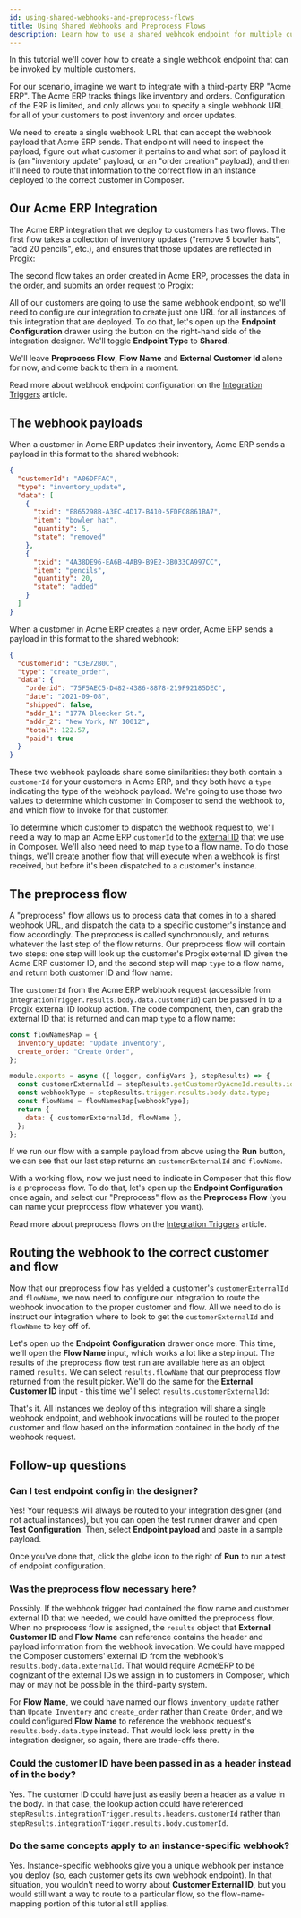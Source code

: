 ```yaml
---
id: using-shared-webhooks-and-preprocess-flows
title: Using Shared Webhooks and Preprocess Flows
description: Learn how to use a shared webhook endpoint for multiple customers, and route webhook invocations to specific customers and flows.
---
```



In this tutorial we'll cover how to create a single webhook endpoint that can be invoked by multiple customers.

For our scenario, imagine we want to integrate with a third-party ERP "Acme ERP".
The Acme ERP tracks things like inventory and orders.
Configuration of the ERP is limited, and only allows you to specify a single webhook URL for all of your customers to post inventory and order updates.

We need to create a single webhook URL that can accept the webhook payload that Acme ERP sends.
That endpoint will need to inspect the payload, figure out what customer it pertains to and what sort of payload it is (an "inventory update" payload, or an "order creation" payload), and then it'll need to route that information to the correct flow in an instance deployed to the correct customer in Composer.

<Screenshot
  filename="quickstarts/using-shared-webhooks-and-preprocess-flows/flow.png"
  maxWidth="400px"
  alt="Simple diagram of integration flows"
/>

## Our Acme ERP Integration

The Acme ERP integration that we deploy to customers has two flows.
The first flow takes a collection of inventory updates ("remove 5 bowler hats", "add 20 pencils", etc.), and ensures that those updates are reflected in Progix:

<Screenshot
  filename="quickstarts/using-shared-webhooks-and-preprocess-flows/inventory-flow.png"
  maxWidth="800px"
  alt="Acme ERP Update Inventory flow in Composer integration designer"
/>

The second flow takes an order created in Acme ERP, processes the data in the order, and submits an order request to Progix:

<Screenshot
  filename="quickstarts/using-shared-webhooks-and-preprocess-flows/order-flow.png"
  maxWidth="800px"
  alt="Acme ERP Create Order flow in Composer integration designer"
/>

All of our customers are going to use the same webhook endpoint, so we'll need to configure our integration to create just one URL for all instances of this integration that are deployed.
To do that, let's open up the **Endpoint Configuration** drawer using the button on the right-hand side of the integration designer.
We'll toggle **Endpoint Type** to **Shared**.

<Screenshot
  filename="quickstarts/using-shared-webhooks-and-preprocess-flows/endpoint-type-shared-instance.png"
  alt="AcmeERP Endpoint Configuration for shared endpoint in Composer integration designer"
/>

We'll leave **Preprocess Flow**, **Flow Name** and **External Customer Id** alone for now, and come back to them in a moment.

Read more about webhook endpoint configuration on the [Integration Triggers](/docs/composer/builder/integration-triggers.mdx#webhook-endpoint-configuration) article.

## The webhook payloads

When a customer in Acme ERP updates their inventory, Acme ERP sends a payload in this format to the shared webhook:

```json
{
  "customerId": "A06DFFAC",
  "type": "inventory_update",
  "data": [
    {
      "txid": "E865298B-A3EC-4D17-B410-5FDFC8861BA7",
      "item": "bowler hat",
      "quantity": 5,
      "state": "removed"
    },
    {
      "txid": "4A38DE96-EA6B-4AB9-B9E2-3B033CA997CC",
      "item": "pencils",
      "quantity": 20,
      "state": "added"
    }
  ]
}
```

When a customer in Acme ERP creates a new order, Acme ERP sends a payload in this format to the shared webhook:

```json
{
  "customerId": "C3E72B0C",
  "type": "create_order",
  "data": {
    "orderid": "75F5AEC5-D482-4386-8878-219F92185DEC",
    "date": "2021-09-08",
    "shipped": false,
    "addr_1": "177A Bleecker St.",
    "addr_2": "New York, NY 10012",
    "total": 122.57,
    "paid": true
  }
}
```

These two webhook payloads share some similarities: they both contain a `customerId` for your customers in Acme ERP, and they both have a `type` indicating the type of the webhook payload.
We're going to use those two values to determine which customer in Composer to send the webhook to, and which flow to invoke for that customer.

To determine which customer to dispatch the webhook request to, we'll need a way to map an Acme ERP `customerId` to the [external ID](/docs/composer/builder/customers.mdx#customer-external-ids) that we use in Composer.
We'll also need need to map `type` to a flow name.
To do those things, we'll create another flow that will execute when a webhook is first received, but before it's been dispatched to a customer's instance.

## The preprocess flow

A "preprocess" flow allows us to process data that comes in to a shared webhook URL, and dispatch the data to a specific customer's instance and flow accordingly.
The preprocess is called synchronously, and returns whatever the last step of the flow returns.
Our preprocess flow will contain two steps: one step will look up the customer's Progix external ID given the Acme ERP customer ID, and the second step will map `type` to a flow name, and return both customer ID and flow name:

<Screenshot
  filename="quickstarts/using-shared-webhooks-and-preprocess-flows/preprocess-flow.png"
  maxWidth="800px"
  alt="AcmeERP preprocess flow in Composer integration designer"
/>

The `customerId` from the Acme ERP webhook request (accessible from `integrationTrigger.results.body.data.customerId`) can be passed in to a Progix external ID lookup action.
The code component, then, can grab the external ID that is returned and can map `type` to a flow name:

```javascript
const flowNamesMap = {
  inventory_update: "Update Inventory",
  create_order: "Create Order",
};

module.exports = async ({ logger, configVars }, stepResults) => {
  const customerExternalId = stepResults.getCustomerByAcmeId.results.id;
  const webhookType = stepResults.trigger.results.body.data.type;
  const flowName = flowNamesMap[webhookType];
  return {
    data: { customerExternalId, flowName },
  };
};
```

If we run our flow with a sample payload from above using the **Run** button, we can see that our last step returns an `customerExternalId` and `flowName`.

<Screenshot
  filename="quickstarts/using-shared-webhooks-and-preprocess-flows/preprocess-step-results.png"
  alt="AcmeERP Update Inventory test runner step results in Composer integration designer"
/>

With a working flow, now we just need to indicate in Composer that this flow is a preprocess flow.
To do that, let's open up the **Endpoint Configuration** once again, and select our "Preprocess" flow as the **Preprocess Flow** (you can name your preprocess flow whatever you want).

<Screenshot
  filename="quickstarts/using-shared-webhooks-and-preprocess-flows/set-preprocess-flow.png"
  maxWidth="500px"
  alt="Set preprocess flow for Acme ERP in Composer integration designer"
/>

Read more about preprocess flows on the [Integration Triggers](/docs/composer/builder/integration-triggers.mdx#the-preprocess-flow) article.

## Routing the webhook to the correct customer and flow

Now that our preprocess flow has yielded a customer's `customerExternalId` and `flowName`, we now need to configure our integration to route the webhook invocation to the proper customer and flow.
All we need to do is instruct our integration where to look to get the `customerExternalId` and `flowName` to key off of.

Let's open up the **Endpoint Configuration** drawer once more.
This time, we'll open the **Flow Name** input, which works a lot like a step input.
The results of the preprocess flow test run are available here as an object named `results`.
We can select `results.flowName` that our preprocess flow returned from the result picker.
We'll do the same for the **External Customer ID** input - this time we'll select `results.customerExternalId`:

<Screenshot
  filename="quickstarts/using-shared-webhooks-and-preprocess-flows/reference-preprocess-results.png"
  maxWidth="600px"
  alt="Reference preprocess flow results in Composer integration designer"
/>

That's it.
All instances we deploy of this integration will share a single webhook endpoint, and webhook invocations will be routed to the proper customer and flow based on the information contained in the body of the webhook request.

## Follow-up questions

### Can I test endpoint config in the designer?

Yes! Your requests will always be routed to your integration designer (and not actual instances), but you can open the test runner drawer and open **Test Configuration**.
Then, select **Endpoint payload** and paste in a sample payload.

<Screenshot
  filename="quickstarts/using-shared-webhooks-and-preprocess-flows/endpoint-test-payload.png"
  maxWidth="600px"
  alt="Endpoint Test Payload"
/>

Once you've done that, click the globe icon to the right of **Run** to run a test of endpoint configuration.

### Was the preprocess flow necessary here?

Possibly.
If the webhook trigger had contained the flow name and customer external ID that we needed, we could have omitted the preprocess flow.
When no preprocess flow is assigned, the `results` object that **External Customer ID** and **Flow Name** can reference contains the header and payload information from the webhook invocation.
We could have mapped the Composer customers' external ID from the webhook's `results.body.data.externalId`.
That would require AcmeERP to be cognizant of the external IDs we assign in to customers in Composer, which may or may not be possible in the third-party system.

For **Flow Name**, we could have named our flows `inventory_update` rather than `Update Inventory` and `create_order` rather than `Create Order`, and we could configured **Flow Name** to reference the webhook request's `results.body.data.type` instead.
That would look less pretty in the integration designer, so again, there are trade-offs there.

### Could the customer ID have been passed in as a header instead of in the body?

Yes. The customer ID could have just as easily been a header as a value in the body.
In that case, the lookup action could have referenced `stepResults.integrationTrigger.results.headers.customerId` rather than `stepResults.integrationTrigger.results.body.customerId`.

### Do the same concepts apply to an instance-specific webhook?

Yes. Instance-specific webhooks give you a unique webhook per instance you deploy (so, each customer gets its own webhook endpoint).
In that situation, you wouldn't need to worry about **Customer External ID**, but you would still want a way to route to a particular flow, so the flow-name-mapping portion of this tutorial still applies.
